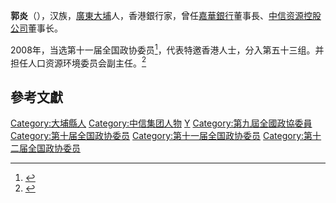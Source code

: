 '''郭炎'''（{{bd|1949年||}}），汉族，[[廣東|廣東]][[大埔縣|大埔]]人，香港銀行家，曾任[[嘉華銀行|嘉華銀行]]董事長、[[中信资源控股公司|中信资源控股公司]]董事长。

2008年，当选第十一届全国政协委员<ref>{{cite news|title=第十一届全国政协委员名单|url=http://www.indaa.com.cn/zt/2009qglh/zxzs/200903/t20090303_127573.html|accessdate=2013-04-09|newspaper=新华社北京1月25日电 中国人民政治协商会议第十一届全国委员会委员名单(共2237人，2008年1月25日政协第十届全国委员会常务委员会第二十次会议通过)|date=2008年1月25日|deadurl=yes|archiveurl=https://web.archive.org/web/20130928014403/http://www.indaa.com.cn/zt/2009qglh/zxzs/200903/t20090303_127573.html|archivedate=2013年9月28日}}</ref>，代表特邀香港人士，分入第五十三组。并担任人口资源环境委员会副主任。<ref>{{cite news|title=全国政协信息-郭炎|url=http://www.cppcc.gov.cn/CMS/wylibary/showJcwyxtInfoWylibary.action?tabJcwyxt.guid=11W0019610&wytype=wjwy|accessdate=2013-04-11|newspaper=全国政协委员会|archive-date=2016-03-04|archive-url=https://web.archive.org/web/20160304214311/http://www.cppcc.gov.cn/CMS/wylibary/showJcwyxtInfoWylibary.action?tabJcwyxt.guid=11W0019610&wytype=wjwy|dead-url=no}}</ref>

== 參考文獻 ==
{{reflist}}

{{香港人物小作品}}

[[Category:大埔縣人|Category:大埔縣人]]
[[Category:中信集团人物|Category:中信集团人物]]
[[Category:郭姓|Y]]
[[Category:第九屆全國政協委員|Category:第九屆全國政協委員]]
[[Category:第十届全国政协委员|Category:第十届全国政协委员]]
[[Category:第十一届全国政协委员|Category:第十一届全国政协委员]]
[[Category:第十二届全国政协委员|Category:第十二届全国政协委员]]